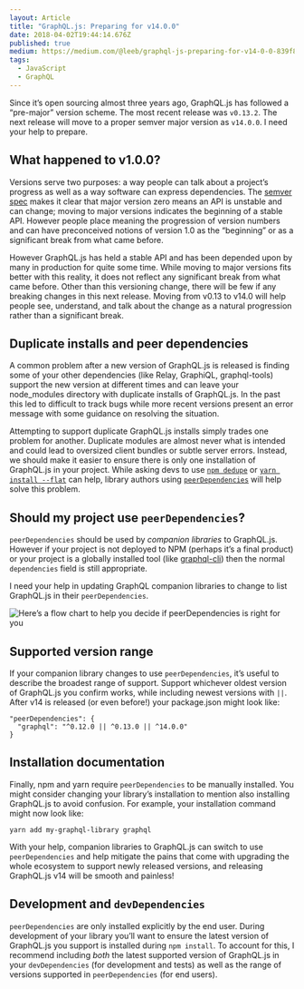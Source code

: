 ```yaml
---
layout: Article
title: "GraphQL.js: Preparing for v14.0.0"
date: 2018-04-02T19:44:14.676Z
published: true
medium: https://medium.com/@leeb/graphql-js-preparing-for-v14-0-0-839f823c144e
tags:
  - JavaScript
  - GraphQL
---
```


Since it’s open sourcing almost three years ago, GraphQL.js has followed a “pre-major” version scheme. The most recent release was `v0.13.2`. The next release will move to a proper semver major version as `v14.0.0`. I need your help to prepare.

## What happened to v1.0.0?

Versions serve two purposes: a way people can talk about a project’s progress as well as a way software can express dependencies. The [semver spec](https://semver.org/) makes it clear that major version zero means an API is unstable and can change; moving to major versions indicates the beginning of a stable API. However people place meaning the progression of version numbers and can have preconceived notions of version 1.0 as the “beginning” or as a significant break from what came before.

However GraphQL.js has held a stable API and has been depended upon by many in production for quite some time. While moving to major versions fits better with this reality, it does not reflect any significant break from what came before. Other than this versioning change, there will be few if any breaking changes in this next release. Moving from v0.13 to v14.0 will help people see, understand, and talk about the change as a natural progression rather than a significant break.

## Duplicate installs and peer dependencies

A common problem after a new version of GraphQL.js is released is finding some of your other dependencies (like Relay, GraphiQL, graphql-tools) support the new version at different times and can leave your node_modules directory with duplicate installs of GraphQL.js. In the past this led to difficult to track bugs while more recent versions present an error message with some guidance on resolving the situation.

Attempting to support duplicate GraphQL.js installs simply trades one problem for another. Duplicate modules are almost never what is intended and could lead to oversized client bundles or subtle server errors. Instead, we should make it easier to ensure there is only one installation of GraphQL.js in your project. While asking devs to use [`npm dedupe`](https://docs.npmjs.com/cli/dedupe) or [`yarn install --flat`](https://yarnpkg.com/lang/en/docs/cli/install/#toc-yarn-install-flat) can help, library authors using [`peerDependencies`](https://nodejs.org/en/blog/npm/peer-dependencies/) will help solve this problem.

## Should my project use `peerDependencies`?

`peerDependencies` should be used by *companion libraries* to GraphQL.js. However if your project is not deployed to NPM (perhaps it’s a final product) or your project is a globally installed tool (like [graphql-cli](https://github.com/graphql-cli/graphql-cli)) then the normal `dependencies` field is still appropriate.

I need your help in updating GraphQL companion libraries to change to list GraphQL.js in their `peerDependencies`.

![Here’s a flow chart to help you decide if `peerDependencies` is right for you](https://cdn-images-1.medium.com/max/2204/1*LHshB-KUxwhp5ia3KzCScg.png)

## Supported version range

If your companion library changes to use `peerDependencies`, it’s useful to describe the broadest range of support. Support whichever oldest version of GraphQL.js you confirm works, while including newest versions with `||`. After v14 is released (or even before!) your package.json might look like:

    "peerDependencies": {
      "graphql": "^0.12.0 || ^0.13.0 || ^14.0.0"
    }

## Installation documentation

Finally, npm and yarn require `peerDependencies` to be manually installed. You might consider changing your library’s installation to mention also installing GraphQL.js to avoid confusion. For example, your installation command might now look like:

    yarn add my-graphql-library graphql

With your help, companion libraries to GraphQL.js can switch to use `peerDependencies` and help mitigate the pains that come with upgrading the whole ecosystem to support newly released versions, and releasing GraphQL.js v14 will be smooth and painless!

## Development and `devDependencies`

`peerDependencies` are only installed explicitly by the end user. During development of your library you’ll want to ensure the latest version of GraphQL.js you support is installed during `npm install`. To account for this, I recommend including *both* the latest supported version of GraphQL.js in your `devDependencies` (for development and tests) as well as the range of versions supported in `peerDependencies` (for end users).
